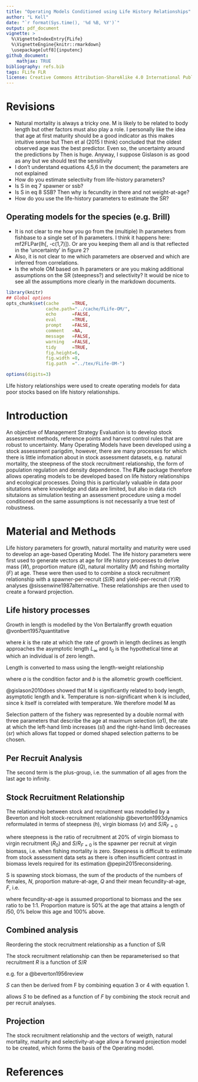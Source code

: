 ```yaml
---
title: "Operating Models Conditioned using Life History Relationships"
author: "L Kell"
date: "`r format(Sys.time(), '%d %B, %Y')`"
output: pdf_document
vignette: >
  %\VignetteIndexEntry{FLife}
  %\VignetteEngine{knitr::rmarkdown}
  \usepackage[utf8]{inputenc}
github_document:
    mathjax: TRUE
bibliography: refs.bib
tags: FLife FLR
license: Creative Commons Attribution-ShareAlike 4.0 International Public License
---
```


# Revisions 
+  Natural mortality is always a tricky one. M is likely to be related to body length but other factors must also play a role. I personally like the idea that age at first maturity should be a good indicator as this makes intuitive sense but Then et al (2015 I think) concluded that the oldest observed age was the best predictor. Even so, the uncertainty around the predictions by Then is huge. Anyway, I suppose Gislason is as good as any but we should test the sensitivity
+   I don’t understand equations 4,5,6 in the document; the parameters are not explained
+   How do you estimate selectivity from life-history parameters?
+   Is S in eq 7 spawner or ssb?
+   Is S in eq 8 SSB? Then why is fecundity in there and not weight-at-age?
+   How do you use the life-history parameters to estimate the SR?

## Operating models for the species (e.g. Brill)

+   It is not clear to me how you go from the (multiple) lh parameters from fishbase to a single set of lh parameters. I think it happens here: mf2FLPar(lh[,   -c(1,7)]). Or are you keeping them all and is that reflected in the ‘uncertainty’ in figure 2?
+   Also, it is not clear to me which parameters are observed and which are inferred from correlations.
+   Is the whole OM based on lh parameters or are you making additional assumptions on the SR (steepness?) and selectivity? It would be nice to see all the assumptions more clearly in the markdown documents.


```r
library(knitr)
## Global options
opts_chunk$set(cache     =TRUE,
               cache.path="../cache/FLife-OM/",
               echo      =FALSE,
               eval      =TRUE,
               prompt    =FALSE,
               comment   =NA,
               message   =FALSE,
               warning   =FALSE,
               tidy      =TRUE,
               fig.height=6,
               fig.width =8,
               fig.path  ="../tex/FLife-OM-")

options(digits=3)
```

LIfe history relationships were used to create operating models for data poor stocks based on life history relationships. 

# Introduction

An objective of Management Strategy Evaluation is to develop stock assessment methods, reference points and harvest control rules that are robust to uncertainty. Many Operating Models have been developed using a stock assessment parigdim, however, there are many processes for which there is little infomation about in stock assessment datasets, e.g. natural mortality, the steepness of the stock recruitment relationship, the form of population regulation and density dependence. The **FLife** package therefore allows operating models to be developed based on life history relationships and ecological processes. Doing this is particularly valuable in data poor situtations where knowledge and data are limited, but also in data rich situtaions as simulation testing an assessment procedure using a model conditioned on the same assumptions is not necessarily a true test of robustness.  

# Material and Methods

Life history parameters for growth, natural mortality and maturity were used to develop an age-based Operating Model. The life history parameters were first used to generate vectors at age for life history processes to derive mass ($W$), proportion mature ($Q$), natural mortality ($M$) and fishing mortality ($F$) at age. These were then used to to combine a stock recruitment relationship with a spawner-per-recruit ($S/R$) and yield-per-recruit ($Y/R$) analyses @sissenwine1987alternative. These relationships are then used to create a forward projection. 

## Life history processes

Growth in length is modelled by the Von Bertalanffy growth equation @vonbert1957quantitative

\begin{equation} L = L_\infty(1 - exp(-k(t-t_0)) \end{equation}
         
where $k$ is the rate at which the rate of growth in length declines as length approaches the asymptotic length  $L_\infty$ and $t_{0}$ is the hypothetical time at which an individual is of zero length.

Length is converted to mass using the length-weight relationship 
    
\begin{equation} W = aL_t^b \end{equation}

\noindent where $a$ is the condition factor and $b$ is the allometric growth coefficient.

@gislason2010does showed that M is significantly related to body length, asymptotic length and k. Temperature is non-significant when k is included, since k itself is correlated with temperature. We therefore model M as

\begin{equation}
            M =  0.55L^{1.61}L_\infty^{1.44}k
\end{equation} 

Selection pattern of the fishery was represented by a double normal with three parameters that describe the age at maximum selection ($a1$), the rate at which the left-hand  limb increases ($sl$) and the right-hand limb decreases ($sr$) which allows flat topped or domed shaped selection patterns to be chosen.
         
\begin{equation}
f(x) = \left\{ \begin{array}{ll}
			0                                 &\mbox{ if $(a_{50}-x)/a_{95} >  5$} \\
			a_\infty                        &\mbox{ if $(a_{50}-x)/a_{95} < -5$} \\
			\frac{m_\infty}{1.0+19.0^{(a_{50}-x)/_{95})}} &\mbox{ otherwise}
		\end{array}
       \right.
\end{equation}

## Per Recruit Analysis 

\begin{equation}
S/R=\sum\limits_{i=0}^{p-1} {e^{\sum\limits_{j=0}^{i-1} {-F_j-M_j}}} W_i Q_i + e^{\sum\limits_{i=0}^{p-1} {-F_i-M_i}} \frac{W_p Q_p}{1-e^{-F_p-M_p}}\\
\end{equation} 

\begin{equation}
Y/R=\sum\limits_{a=r}^{n-1} {e^{\sum\limits_{i=r}^{a-1} {-F_i-M_i}}} W_a\frac{F_a}{F_a+M_a}\left(1-e^{-F_i-M_i} \right) + e^{\sum\limits_{i=r}^{n-1} {-F_n-M_n}} W_n\frac{F_n}{F_n+M_n}\\
\end{equation} 

The second term is the plus-group, i.e. the summation of all ages from the last age to infinity. 

## Stock Recruitment Relationship

The relationship between stock and recruitment was modelled by a Beverton and Holt stock-recruitment relationship @beverton1993dynamics reformulated in terms of steepness ($h$), virgin biomass ($v$) and $S/R_{F=0}$

\begin{equation}
R=\frac{0.8R_0h}{0.2S/R_{F=0}R_0(1-h)+(h-0.2)S}
\end{equation} 

\noindent where steepness is the ratio of recruitment at 20\% of virgin biomass to virgin recruitment ($R_0$) and $S/R_{F=0}$ is the spawner per recruit at virgin biomass, i.e. when fishing mortality is zero. Steepness is difficult to estimate from stock assessment data sets as there is often insufficient contrast in biomass levels required for its estimation @pepin2015reconsidering.

S is spawning stock biomass, the sum of the products of the numbers of females, $N$, proportion mature-at-age, $Q$ and their mean fecundity-at-age, $F$, i.e. 

\begin{equation} S = \sum\limits_{i=0}^{p} {N_iQ_iF_i} \end{equation}

where fecundity-at-age is assumed proportional to biomass and the sex ratio to be 1:1. Proportion mature is 50\% at the age that attains a length of $l50$, 0\% below this age and 100\% above. 

## Combined analysis

Reordering the stock recruitment relationship as a function of S/R  

The stock recruitment relationship can then be reparameterised so that recruitment $R$ is a function of $S/R$ 
 
e.g. for a @beverton1956review  
 
 \begin{equation} S/R=(b+S)/a \end{equation} 
 
$S$ can then be derived from F by combining equation 3 or 4 with equation 1.  

allows $S$ to be defined as a function of $F$ by combining the stock recruit and per recruit analyses.

## Projection

The stock recruitment relationship and the vectors of weigth, natural mortality, maturity and selectivity-at-age allow a forward projection model to be created, which forms the basis of the Operating model.

# References {#References}

